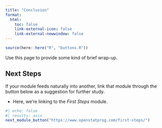 ---
title: "Conclusion"
format:
  html: 
    toc: false
    link-external-icon: false
    link-external-newwindow: false
---

```{r include = FALSE}
source(here::here("R", "buttons.R"))
```

Use this page to provide some kind of brief wrap-up.

## Next Steps

If your module feeds naturally into another, link that module through the button below as a suggestion for further study.

- Here, we're linking to the *First Steps* module.

```{r}
#| echo: false
#| results: asis
next_module_button("https://www.openstatprog.com/first-steps/")
```
